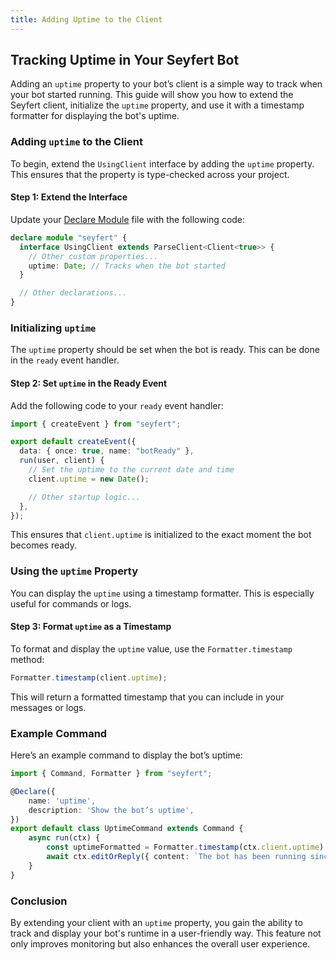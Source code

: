 ```yaml
---
title: Adding Uptime to the Client
---
```


## Tracking Uptime in Your Seyfert Bot

Adding an `uptime` property to your bot’s client is a simple way to track when your bot started running. This guide will show you how to extend the Seyfert client, initialize the `uptime` property, and use it with a timestamp formatter for displaying the bot's uptime.

### Adding `uptime` to the Client

To begin, extend the `UsingClient` interface by adding the `uptime` property. This ensures that the property is type-checked across your project.

#### Step 1: Extend the Interface

Update your [Declare Module](https://docs.seyfert.dev/getting-started/declare-module) file with the following code:

```ts
declare module "seyfert" {
  interface UsingClient extends ParseClient<Client<true>> {
    // Other custom properties...
    uptime: Date; // Tracks when the bot started
  }

  // Other declarations...
}
```

### Initializing `uptime`

The `uptime` property should be set when the bot is ready. This can be done in the `ready` event handler.

#### Step 2: Set `uptime` in the Ready Event

Add the following code to your `ready` event handler:

```ts
import { createEvent } from "seyfert";

export default createEvent({
  data: { once: true, name: "botReady" },
  run(user, client) {
    // Set the uptime to the current date and time
    client.uptime = new Date();

    // Other startup logic...
  },
});
```

This ensures that `client.uptime` is initialized to the exact moment the bot becomes ready.

### Using the `uptime` Property

You can display the `uptime` using a timestamp formatter. This is especially useful for commands or logs.

#### Step 3: Format `uptime` as a Timestamp

To format and display the `uptime` value, use the `Formatter.timestamp` method:

```ts
Formatter.timestamp(client.uptime);
```

This will return a formatted timestamp that you can include in your messages or logs.

### Example Command

Here’s an example command to display the bot’s uptime:

```ts
import { Command, Formatter } from "seyfert";

@Declare({
    name: 'uptime',
    description: 'Show the bot’s uptime',
})
export default class UptimeCommand extends Command {
    async run(ctx) {
        const uptimeFormatted = Formatter.timestamp(ctx.client.uptime);
        await ctx.editOrReply({ content: `The bot has been running since ${uptimeFormatted}.` });
    }
}
```

### Conclusion

By extending your client with an `uptime` property, you gain the ability to track and display your bot's runtime in a user-friendly way. This feature not only improves monitoring but also enhances the overall user experience.
